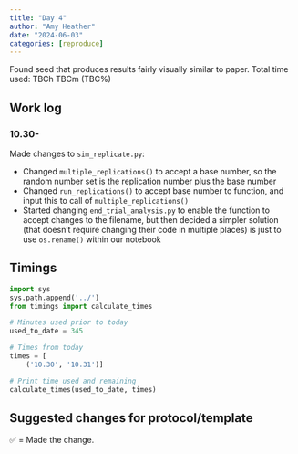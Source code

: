 ```yaml
---
title: "Day 4"
author: "Amy Heather"
date: "2024-06-03"
categories: [reproduce]
---
```


::: {.callout-note}

Found seed that produces results fairly visually similar to paper. Total time used: TBCh TBCm (TBC%)

:::

## Work log

### 10.30-

Made changes to `sim_replicate.py`:

* Changed `multiple_replications()` to accept a base number, so the random number set is the replication number plus the base number
* Changed `run_replications()` to accept base number to function, and input this to call of `multiple_replications()`
* Started changing `end_trial_analysis.py` to enable the function to accept changes to the filename, but then decided a simpler solution (that doesn't require changing their code in multiple places) is just to use `os.rename()` within our notebook

## Timings

```python
import sys
sys.path.append('../')
from timings import calculate_times

# Minutes used prior to today
used_to_date = 345

# Times from today
times = [
    ('10.30', '10.31')]

# Print time used and remaining
calculate_times(used_to_date, times)
```

## Suggested changes for protocol/template

✅ = Made the change.